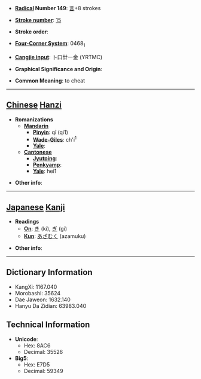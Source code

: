 * '''[[Wiktionary:Chinese radical index| Radical]] Number 149''': [[Wiktionary:Chinese radical index 言|言]]+8 strokes

* '''[[Wiktionary:Chinese total strokes index|Stroke number]]''': [[Wiktionary:Chinese total strokes index 15|15]]

* '''Stroke order''': 

* '''[[Wiktionary:Chinese four corner index|Four-Corner System]]''': 0468<sub>1</sub>

* '''[[Wiktionary:Chinese Cangjie index|Cangjie input]]''': 卜口廿一金 (YRTMC)

* '''Graphical Significance and Origin''': 

* '''Common Meaning''': to cheat

----

== [[Chinese]] [[Hanzi]] ==

* '''Romanizations'''
** '''[[Mandarin]]'''
*** '''[[Pinyin]]''': qī (qi1)
*** '''[[Wade-Giles]]''': ch'i<sup>1</sup>
*** '''[[Yale]]''': 
** '''[[Cantonese]]'''
*** '''[[Jyutping]]''':
*** '''[[Penkyamp]]''': 
*** '''[[Yale]]''': hei1

* '''Other info''': 

----

== [[Japanese]] [[Kanji]] ==

* '''Readings'''
** '''[[On]]''': [[き]] (ki), [[ぎ]] (gi)
** '''[[Kun]]''': [[あざむく]] (azamuku)

* '''Other info''':  

----

== Dictionary Information ==

* KangXi: 1167.040
* Morobashi: 35624
* Dae Jaweon: 1632.140
* Hanyu Da Zidian: 63983.040

== Technical Information ==

* '''Unicode''':
** Hex: 8AC6
** Decimal: 35526
* '''Big5''':
** Hex: E7D5
** Decimal: 59349